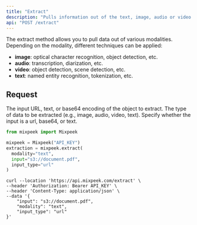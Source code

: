 ```yaml
---
title: "Extract"
description: "Pulls information out of the text, image, audio or video."
api: "POST /extract"
---
```


The extract method allows you to pull data out of various modalities. Depending on the modality, different techniques can be applied:

- **image**: optical character recognition, object detection, etc.
- **audio**: transcription, diarization, etc.
- **video**: object detection, scene detection, etc.
- **text**: named entity recognition, tokenization, etc.

## Request

<ParamField body="input" type="string" required>
  The input URL, text, or base64 encoding of the object to extract.
</ParamField>

<ParamField body="modality" type="string" required>
  The type of data to be extracted (e.g., image, audio, video, text).
</ParamField>

<ParamField body="input_type" type="string" required>
  Specify whether the input is a url, base64, or text.
</ParamField>

<RequestExample>

```python Python
from mixpeek import Mixpeek

mixpeek = Mixpeek("API_KEY")
extraction = mixpeek.extract(
  modality="text",
  input="s3://document.pdf",
  input_type="url"
)
```

```shell Shell
curl --location 'https://api.mixpeek.com/extract' \
--header 'Authorization: Bearer API_KEY' \
--header 'Content-Type: application/json' \
--data '{
    "input": "s3://document.pdf",
    "modality": "text",
    "input_type": "url"
}'
```

</RequestExample>
